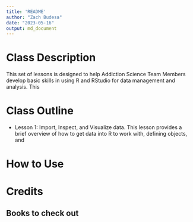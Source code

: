 ```yaml
---
title: 'README'
author: "Zach Budesa"
date: "2023-05-16"
output: md_document
---
```


# Class Description
This set of lessons is designed to help Addiction Science Team Members develop basic skills in using R and RStudio for data management and analysis. This 

# Class Outline

-   Lesson 1: Import, Inspect, and Visualize data. This lesson provides a brief overview of how to get data into R to work with, defining objects, and 

# How to Use

# Credits

## Books to check out
